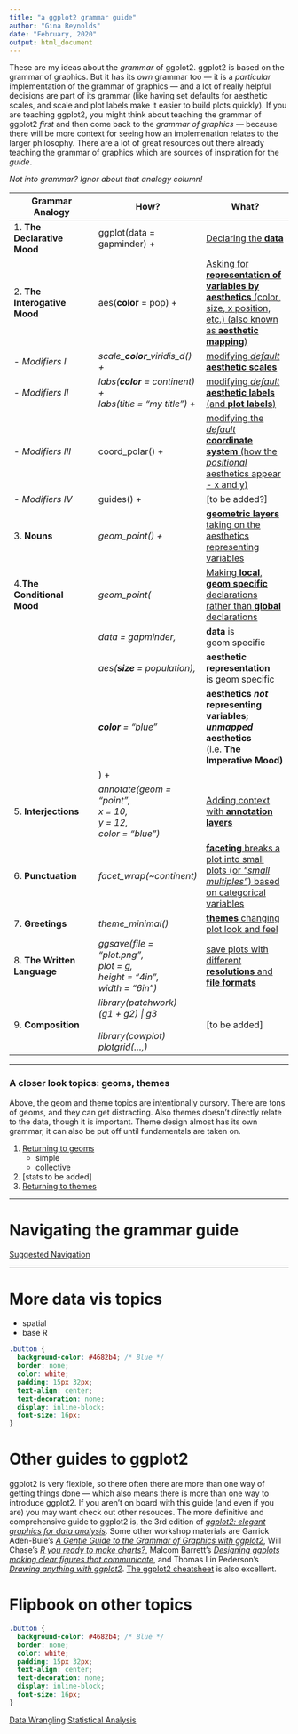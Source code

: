 ```yaml
---
title: "a ggplot2 grammar guide"
author: "Gina Reynolds"
date: "February, 2020"
output: html_document
---
```


These are my ideas about the *grammar* of ggplot2.  ggplot2 is based on the grammar of graphics.  But it has its *own* grammar too --- it is a *particular* implementation of the grammar of graphics --- and a lot of really helpful decisions are part of its grammar (like having set defaults for aesthetic scales, and scale and plot labels make it easier to build plots quickly).  If you are teaching ggplot2, you might think about teaching the grammar of ggplot2 *first* and then come back to the *grammar of graphics* --- because there will be more context for seeing how an implemenation relates to the larger philosophy.  There are a lot of great resources out there already teaching the grammar of graphics which are sources of inspiration for the *guide*.  

*Not into grammar?  Ignor about that analogy column!*

<!-- > ggplot2 is the "programmatic reflection of [the grammar of graphics] theory" - Thomas Lin Pederson -->

<!-- > mapped aesthetics are the "graphical properties of the geometries."  -->

<!-- > scales translate back and forth between values in variables and percievable properties.  -->

<!-- > "geometries are pretty much all you think about all the time" - no -->

<!-- > "basic geometries"  boxplot - rectangle and some lines... -->

<!-- > "globular..." -->

<!-- > "color profile"  in printing... -->

<!-- > theme doesn't flow from the data itself...  "aesthetically pleaseing plots are more readable and likeable, but doesn't relate to the data" -->


<!-- > "legends guides axes are instrumental to understanding the plot - how can I interpret these graphical properties" -->

<!-- Of course it's interesting to teach the grammar of graphics along with ggplot2 --- ggplot2 is an implementation of the grammar of graphics.  But ggplot2 has its own grammar, so if you are teaching that tool, might as well teach that specific grammar.  --> 

<!-- > guides... -->

<!-- > setting aesthetics, vs mapping aesthetics... -->




Grammar Analogy | How?  | What?
---|---|---
1. **The Declarative Mood**  | ggplot(data = gapminder) +| [Declaring the **data**](ggplot2_grammar_guide.html#data){target="_blank"}
2. **The Interogative Mood** |aes(**color** = pop) + | [Asking for **representation of variables by aesthetics** (color, size, x position, etc.) (also known as **aesthetic mapping**) ](ggplot2_grammar_guide.html#aes){target="_blank"}
    - *Modifiers I* | *scale\_**color**\_viridis_d() +* | [modifying *default* **aesthetic scales**](modifiers.html#scales){target="_blank"}
    - *Modifiers II* | *labs(**color** = continent) +<br>labs(title = "my title") +* | [modifying *default* **aesthetic labels** (and **plot labels**)](modifiers.html#labs){target="_blank"}
    - *Modifiers III* | coord_polar() + | [modifying the *default* **coordinate system** (how the *positional* aesthetics appear - x and y)](modifiers.html#coords){target="_blank"}
    - *Modifiers IV* | guides() + | [to be added?]
3. **Nouns** | *geom\_point() +* | [**geometric layers** taking on the aesthetics representing variables](ggplot2_grammar_guide.html#geoms){target="_blank"} 
4.**The Conditional Mood**|*geom\_point(* | [Making **local**, **geom specific** declarations rather than **global** declarations](ggplot2_grammar_guide.html#local){target="_blank"} 
| | *data = gapminder,* | **data** is <br> geom specific 
  | |  *aes(**size** = population),* |  **aesthetic representation**<br> is geom specific
||   ***color** = "blue"<br>*  | **aesthetics *not* representing variables; *unmapped* aesthetics** (i.e.  **The Imperative Mood)** 
|| ) + |
5. **Interjections**| *annotate(geom = "point", <br> x = 10, <br> y = 12, <br> color = "blue")* | [Adding context with **annotation layers**](ggplot2_grammar_guide.html#annotation){target="_blank"}
6. **Punctuation**  | *facet_wrap(~continent)*| [**faceting** breaks a plot into small plots (or *"small multiples"*) based on categorical variables ](facets_themes_ggsave.html#facets){target="_blank"}
7. **Greetings**|*theme_minimal()* | [**themes** changing plot look and feel](facets_themes_ggsave.html#themes){target="_blank"}
8. **The Written Language** | *ggsave(file = "plot.png", <br> plot = g, <br>  height = "4in", <br> width = "6in")*|[save plots with different **resolutions** and **file formats**](facets_themes_ggsave.html#saving){target="_blank"}
9. **Composition** | *library(patchwork) <br> (g1 + g2) \| g3 <br> <br> library(cowplot) <br> plotgrid(...,)* | [to be added]
---


### A closer look topics: geoms, themes

Above, the geom and theme topics are intentionally cursory.  There are tons of geoms, and they can get distracting.  Also themes doesn't directly relate to the data, though it is important.  Theme design almost has its own grammar, it can also be put off until fundamentals are taken on. 

1. [Returning to geoms](geoms.html){target="_blank"}
    - simple
   - collective
2. [stats to be added]
2. [Returning to themes](taming_themes_in_ggplot.html){target="_blank"}


---

# Navigating the grammar guide

<a href="order.html" class="button">Suggested Navigation</a>

---


# More data vis topics

- spatial
- base R




```css
.button {
  background-color: #4682b4; /* Blue */
  border: none;
  color: white;
  padding: 15px 32px;
  text-align: center;
  text-decoration: none;
  display: inline-block;
  font-size: 16px;
}
```




# Other guides to ggplot2

ggplot2 is very flexible, so there often there are more than one way of getting things done --- which also means there is more than one way to introduce ggplot2.
If you aren't on board with this guide (and even if you are)   you may want check out other resouces.  The more definitive and comprehensive guide to ggplot2 is, the 3rd edition of [*ggplot2: elegant graphics for data analysis*](ggplot2-book.org){target="_blank"}.  Some other workshop materials are Garrick Aden-Buie's [*A Gentle Guide to the Grammar of Graphics with ggplot2*](https://pkg.garrickadenbuie.com/gentle-ggplot2/#1){target="_blank"}, Will Chase's [*R you ready to make charts?*](https://www.williamrchase.com/slides/ggplot_intro.html#1){target="_blank"}, Malcom Barrett's [*Designing ggplots making clear figures that communicate*](https://designing-ggplots.netlify.com/#1){target="_blank"}, and Thomas Lin Pederson's [*Drawing anything with ggplot2*](https://github.com/thomasp85/ggplot2_workshop/blob/master/presentation.pdf){target="_blank"}.  [The ggplot2 cheatsheet](https://rstudio.com/wp-content/uploads/2015/03/ggplot2-cheatsheet.pdf){target="_blank"} is also excellent. 


# Flipbook on other topics



```css
.button {
  background-color: #4682b4; /* Blue */
  border: none;
  color: white;
  padding: 15px 32px;
  text-align: center;
  text-decoration: none;
  display: inline-block;
  font-size: 16px;
}
```

<a href="https://evamaerey.github.io/data_manipulation/about" class="button">Data Wrangling</a>
<a href="https://evamaerey.github.io/statistics/about" class="button">Statistical Analysis</a>




